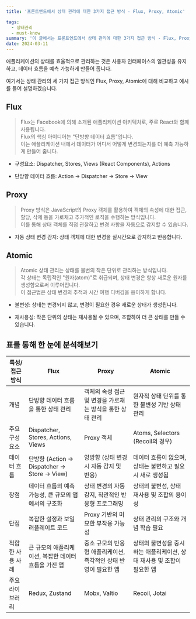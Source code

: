 ```yaml
---
title: '프론트엔드에서 상태 관리에 대한 3가지 접근 방식 - Flux, Proxy, Atomic'

tags:
  - 상태관리
  - must-know
summary: '이 글에서는 프론트엔드에서 상태 관리에 대한 3가지 접근 방식 - Flux, Proxy, Atomic를 살펴보고 비교 분석해보겠습니다.'
date: 2024-03-11
---
```


애플리케이션의 상태를 효율적으로 관리하는 것은 사용자 인터페이스의 일관성을 유지하고, 데이터 흐름을 예측 가능하게 만들어 줍니다.

여기서는 상태 관리의 세 가지 접근 방식인 Flux, Proxy, Atomic에 대해 비교하고 예시를 들어 설명하겠습니다.

## Flux

> Flux는 Facebook에 의해 소개된 애플리케이션 아키텍처로, 주로 React와 함께 사용됩니다.<br/>Flux의 핵심 아이디어는 "단방향 데이터 흐름"입니다.<br/>이는 애플리케이션 내에서 데이터가 어디서 어떻게 변경되는지를 더 예측 가능하게 만들어 줍니다.

- 구성요소: Dispatcher, Stores, Views (React Components), Actions

- 단방향 데이터 흐름: Action -> Dispatcher -> Store -> View

## Proxy

> Proxy 방식은 JavaScript의 Proxy 객체를 활용하여 객체의 속성에 대한 접근, 할당, 삭제 등을 가로채고 추가적인 로직을 수행하는 방식입니다.<br/>이를 통해 상태 객체를 직접 관찰하고 변경 사항을 자동으로 감지할 수 있습니다.

- 자동 상태 변경 감지: 상태 객체에 대한 변경을 실시간으로 감지하고 반응합니다.

## Atomic

> Atomic 상태 관리는 상태를 불변의 작은 단위로 관리하는 방식입니다.<br/>각 상태는 독립적인 "원자(atom)"로 취급되며, 상태 변경은 항상 새로운 원자를 생성함으로써 이루어집니다. <br/>이 접근법은 상태 변경의 추적과 시간 여행 디버깅을 용이하게 합니다.

- 불변성: 상태는 변경되지 않고, 변경이 필요한 경우 새로운 상태가 생성됩니다.

- 재사용성: 작은 단위의 상태는 재사용될 수 있으며, 조합하여 더 큰 상태를 만들 수 있습니다.

## 표를 통해 한 눈에 분석해보기

| 특성/접근 방식   | Flux                                                 | Proxy                                                           | Atomic                                                                 |
| ---------------- | ---------------------------------------------------- | --------------------------------------------------------------- | ---------------------------------------------------------------------- |
| 개념             | 단방향 데이터 흐름을 통한 상태 관리                  | 객체의 속성 접근 및 변경을 가로채는 방식을 통한 상태 관리       | 원자적 상태 단위를 통한 불변성 기반 상태 관리                          |
| 주요 구성 요소   | Dispatcher, Stores, Actions, Views                   | Proxy 객체                                                      | Atoms, Selectors (Recoil의 경우)                                       |
| 데이터 흐름      | 단방향 (Action -> Dispatcher -> Store -> View)       | 양방향 (상태 변경 시 자동 감지 및 반응)                         | 데이터 흐름이 없으며, 상태는 불변하고 필요 시 새로 생성됨              |
| 장점             | 데이터 흐름의 예측 가능성, 큰 규모의 앱에서의 구조화 | 상태 변경의 자동 감지, 직관적인 반응형 프로그래밍               | 상태의 불변성, 상태 재사용 및 조합의 용이성                            |
| 단점             | 복잡한 설정과 보일러플레이트 코드                    | Proxy 기반의 미묘한 부작용 가능성                               | 상태 관리의 구조와 개념 학습 필요                                      |
| 적합한 사용 사례 | 큰 규모의 애플리케이션, 복잡한 데이터 흐름을 가진 앱 | 중소 규모의 반응형 애플리케이션, 즉각적인 상태 반영이 필요한 앱 | 상태의 불변성을 중시하는 애플리케이션, 상태 재사용 및 조합이 필요한 앱 |
| 주요 라이브러리  | Redux, Zustand                                       | Mobx, Valtio                                                    | Recoil, Jotai                                                          |
